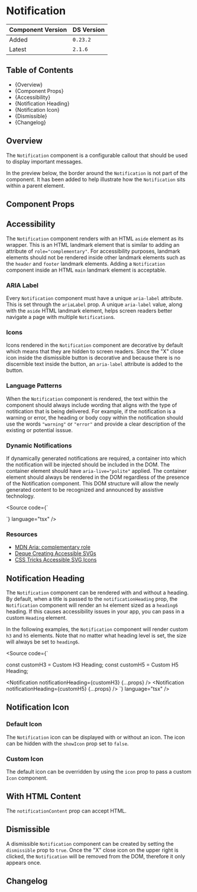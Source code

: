 

<Meta of={NotificationStories} />

# Notification

| Component Version | DS Version |
| ----------------- | ---------- |
| Added             | `0.23.2`   |
| Latest            | `2.1.6`    |

## Table of Contents

- {<Link href="#overiew" target="_self">Overview</Link>}
- {<Link href="#component-props" target="_self">Component Props</Link>}
- {<Link href="#accessibility" target="_self">Accessibility</Link>}
- {<Link href="#notification-heading" target="_self">Notification Heading</Link>}
- {<Link href="#notification-icon" target="_self">Notification Icon</Link>}
- {<Link href="#dismissible" target="_self">Dismissible</Link>}
- {<Link href="#changelog" target="_self">Changelog</Link>}

## Overview

<Description of={NotificationStories} />

The `Notification` component is a configurable callout that should be used to
display important messages.

In the preview below, the border around the `Notification` is not part of the
component. It has been added to help illustrate how the `Notification` sits
within a parent element.

## Component Props

<Canvas of={NotificationStories.WithControls} />

<ArgTypes of={NotificationStories.WithControls} />

## Accessibility

The `Notification` component renders with an HTML `aside` element as its
wrapper. This is an HTML landmark element that is similar to adding an attribute
of `role="complementary"`. For accessibility purposes, landmark elements should
not be rendered inside other landmark elements such as the `header` and `footer`
landmark elements. Adding a `Notification` component inside an HTML `main`
landmark element is acceptable.

### ARIA Label

Every `Notification` component must have a unique `aria-label` attribute. This
is set through the `ariaLabel` prop. A unique `aria-label` value, along with the
`aside` HTML landmark element, helps screen readers better navigate a page with
multiple `Notification`s.

### Icons

Icons rendered in the `Notification` component are decorative by default which
means that they are hidden to screen readers. Since the "X" close icon inside
the dismissible button is decorative and because there is no discernible text
inside the button, an `aria-label` attribute is added to the button.

### Language Patterns

When the `Notification` component is rendered, the text within the component
should always include wording that aligns with the type of notitication that is
being delivered. For example, if the notification is a warning or error, the
heading or body copy within the notification should use the words `"warning"` or
`"error"` and provide a clear description of the existing or potential isssue.

### Dynamic Notifications

If dynamically generated notifications are required, a container into which the
notification will be injected should be included in the DOM. The container
element should have `aria-live="polite"` applied. The container element should
always be rendered in the DOM regardless of the presence of the Notification
component. This DOM structure will allow the newly generated content to be
recognized and announced by assistive technology.

<Source
  code={`
<div aria-live="polite">
  <Notification {...props} />
</div>
`}
  language="tsx"
/>

### Resources

- [MDN Aria: complementary role](https://developer.mozilla.org/en-US/docs/Web/Accessibility/ARIA/Roles/complementary_role)
- [Deque Creating Accessible SVGs](https://www.deque.com/blog/creating-accessible-svgs/)
- [CSS Tricks Accessible SVG Icons](https://css-tricks.com/accessible-svg-icons/)

## Notification Heading

The `Notification` component can be rendered with and without a heading. By
default, when a title is passed to the `notificationHeading` prop, the
`Notification` component will render an `h4` element sized as a `heading6`
heading. If this causes accessibility issues in your app, you can pass in a
custom `Heading` element.

<Canvas of={NotificationStories.NotificationHeading} />

In the following examples, the `Notification` component will render custom `h3`
and `h5` elements. Note that no matter what heading level is set, the size will
always be set to `heading6`.

<Source
  code={`

const customH3 = <Heading level="h3">Custom H3 Heading</Heading>;
const customH5 = <Heading level="h5">Custom H5 Heading</Heading>;

<Notification notificationHeading={customH3} {...props} />
<Notification notificationHeading={customH5} {...props} />
`} language="tsx" />

<Canvas of={NotificationStories.CustomNotificationHeading} />

## Notification Icon

### Default Icon

The `Notification` icon can be displayed with or without an icon. The icon can
be hidden with the `showIcon` prop set to `false`.

<Canvas of={NotificationStories.NotificationIcon} />

### Custom Icon

The default icon can be overridden by using the `icon` prop to pass a custom `Icon` component.

<Canvas of={NotificationStories.CustomIcon} />

## With HTML Content

The `notificationContent` prop can accept HTML.

<Canvas of={NotificationStories.HTMLContent} />

## Dismissible

A dismissible `Notification` component can be created by setting the
`dismissible` prop to `true`. Once the "X" close icon on the upper right is
clicked, the `Notification` will be removed from the DOM, therefore it only
appears once.

<Canvas of={NotificationStories.Dismissible} />

## Changelog

<ComponentChangelogTable changelogData={changelogData} />
